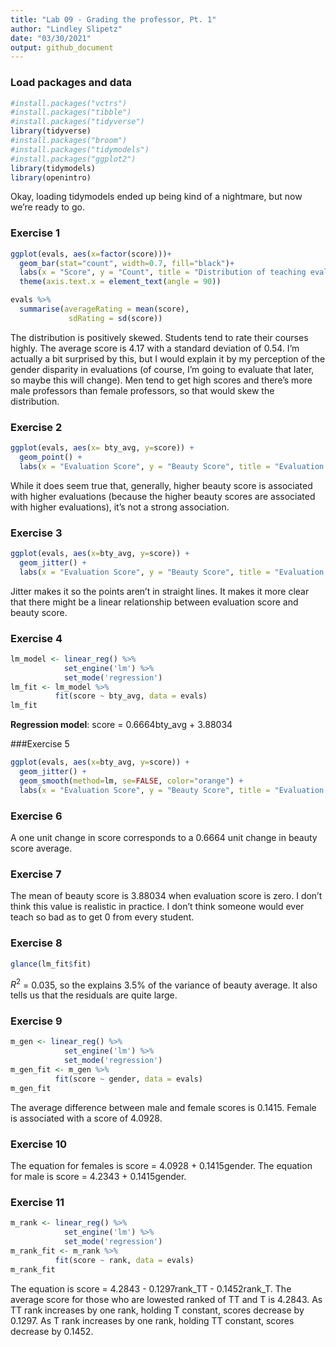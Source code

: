 ```yaml
---
title: "Lab 09 - Grading the professor, Pt. 1"
author: "Lindley Slipetz"
date: "03/30/2021"
output: github_document
---
```


### Load packages and data

```r
#install.packages("vctrs")
#install.packages("tibble")
#install.packages("tidyverse")
library(tidyverse) 
#install.packages("broom")
#install.packages("tidymodels")
#install.packages("ggplot2")
library(tidymodels)
library(openintro)
```

Okay, loading tidymodels ended up being kind of a nightmare, but now we're ready to go.

### Exercise 1

```r
ggplot(evals, aes(x=factor(score)))+
  geom_bar(stat="count", width=0.7, fill="black")+
  labs(x = "Score", y = "Count", title = "Distribution of teaching evaluation scores") +
  theme(axis.text.x = element_text(angle = 90))
```

```r
evals %>%
  summarise(averageRating = mean(score),
             sdRating = sd(score))
```

The distribution is positively skewed. Students tend to rate their courses highly. The average score is 4.17 with a standard deviation of 0.54. I'm actually a bit surprised by this, but I would explain it by my perception of the gender disparity in evaluations (of course, I'm going to evaluate that later, so maybe this will change). Men tend to get high scores and there's more male professors than female professors, so that would skew the distribution.

### Exercise 2

```r
ggplot(evals, aes(x= bty_avg, y=score)) +
  geom_point() +
  labs(x = "Evaluation Score", y = "Beauty Score", title = "Evaluation score vs beauty score") 
```

While it does seem true that, generally, higher beauty score is associated with higher evaluations (because the higher beauty scores are associated with higher evaluations), it's not a strong
association. 

### Exercise 3

```r
ggplot(evals, aes(x=bty_avg, y=score)) +
  geom_jitter() +
  labs(x = "Evaluation Score", y = "Beauty Score", title = "Evaluation score vs beauty score") 
```

Jitter makes it so the points aren't in straight lines. It makes it more clear that there might be a linear relationship between evaluation score and beauty score.

### Exercise 4

```r
lm_model <- linear_reg() %>% 
            set_engine('lm') %>% 
            set_mode('regression')
lm_fit <- lm_model %>% 
          fit(score ~ bty_avg, data = evals)
lm_fit
```
**Regression model**: score = 0.6664bty_avg + 3.88034


###Exercise 5

```r
ggplot(evals, aes(x=bty_avg, y=score)) + 
  geom_jitter() +
  geom_smooth(method=lm, se=FALSE, color="orange") +
  labs(x = "Evaluation Score", y = "Beauty Score", title = "Evaluation score vs beauty score") 
```


### Exercise 6

A one unit change in score corresponds to a 0.6664 unit change in beauty score average.

### Exercise 7 

The mean of beauty score is 3.88034 when evaluation score is zero. I don't think this value is realistic in practice. I don't think someone would ever teach so bad as to get 0 from every student. 

### Exercise 8
```r
glance(lm_fit$fit)
```
$R^2$ = 0.035, so the explains 3.5% of the variance of beauty average. It also tells us that the residuals are quite large.

### Exercise 9 


```r
m_gen <- linear_reg() %>% 
            set_engine('lm') %>% 
            set_mode('regression')
m_gen_fit <- m_gen %>% 
          fit(score ~ gender, data = evals)
m_gen_fit
```
The average difference between male and female scores is 0.1415. Female is associated with a score of 4.0928.

### Exercise 10

The equation for females is score = 4.0928 + 0.1415gender. The equation for male is score = 4.2343 + 0.1415gender.

### Exercise 11 

```r
m_rank <- linear_reg() %>% 
            set_engine('lm') %>% 
            set_mode('regression')
m_rank_fit <- m_rank %>% 
          fit(score ~ rank, data = evals)
m_rank_fit
```

The equation is score = 4.2843 - 0.1297rank_TT - 0.1452rank_T. The average score for those who are lowested ranked of TT and T is 4.2843. As TT rank increases by one rank, holding T constant, scores decrease by 0.1297. As T rank increases by one rank, holding TT constant, scores decrease by 0.1452.